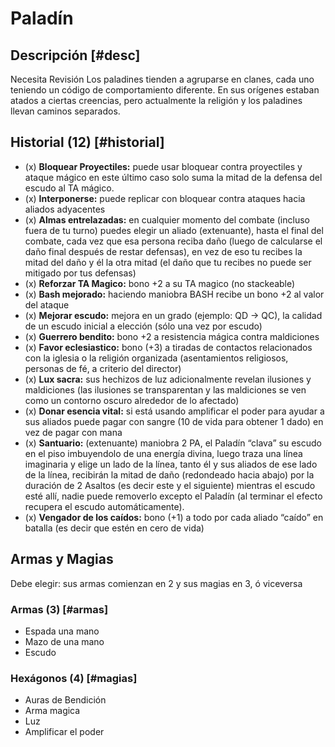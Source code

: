 
# Paladín

<Bleed>
  <Screenshot src={paladinPic} alt="placeholder" full />
</Bleed>

## Descripción [#desc]

<Callout type="warning" emoji="🔎">
  Necesita Revisión
</Callout>
Los paladines tienden a agruparse en clanes, cada uno teniendo un código de comportamiento
diferente. En sus orígenes estaban atados a ciertas creencias, pero actualmente la
religión y los paladines llevan caminos separados.

## Historial (12) [#historial]

- (x) **Bloquear Proyectiles:** puede usar bloquear contra proyectiles y ataque mágico en este último caso solo suma la mitad de la defensa del escudo al TA mágico.
- (x) **Interponerse:** puede replicar con bloquear contra ataques hacia aliados adyacentes
- (x) **Almas entrelazadas:** en cualquier momento del combate (incluso fuera de tu turno) puedes elegir un aliado (extenuante), hasta el final del combate, cada vez que esa persona reciba daño (luego de calcularse el daño final después de restar defensas), en vez de eso tu recibes la mitad del daño y él la otra mitad (el daño que tu recibes no puede ser mitigado por tus defensas)
- (x) **Reforzar TA Magico:** bono +2 a su TA magico (no stackeable)
- (x) **Bash mejorado:** haciendo maniobra BASH recibe un bono +2 al valor del ataque
- (x) **Mejorar escudo:** mejora en un grado (ejemplo: QD -> QC), la calidad de un escudo inicial a elección (sólo una vez por escudo)
- (x) **Guerrero bendito:** bono +2 a resistencia mágica contra maldiciones
- (x) **Favor eclesiastico:** bono (+3) a tiradas de contactos relacionados con la iglesia o la religión organizada (asentamientos religiosos, personas de fé, a criterio del director)
- (x) **Lux sacra:** sus hechizos de luz adicionalmente revelan ilusiones y maldiciones (las ilusiones se transparentan y las maldiciones se ven como un contorno oscuro alrededor de lo afectado)
- (x) **Donar esencia vital:** si está usando amplificar el poder para ayudar a sus aliados puede pagar con sangre (10 de vida para obtener 1 dado) en vez de pagar con mana
- (x) **Santuario:** (extenuante) maniobra 2 PA, el Paladín “clava” su escudo en el piso imbuyendolo de una energía divina, luego traza una línea imaginaria y elige un lado de la línea, tanto él y sus aliados de ese lado de la línea, recibirán la mitad de daño (redondeado hacia abajo) por la duración de 2 Asaltos (es decir este y el siguiente) mientras el escudo esté allí, nadie puede removerlo excepto el Paladín (al terminar el efecto recupera el escudo automáticamente).
- (x) **Vengador de los caídos:** bono (+1) a todo por cada aliado “caído” en batalla (es decir que estén en cero de vida)

## Armas y Magias
Debe elegir: sus armas comienzan en 2 y sus magias en 3, ó viceversa

### Armas (3) [#armas]

- Espada una mano
- Mazo de una mano
- Escudo

### Hexágonos (4) [#magias]

- Auras de Bendición
- Arma magica
- Luz
- Amplificar el poder
